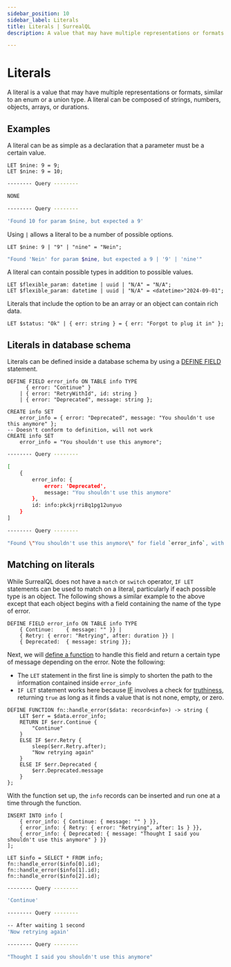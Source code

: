 ```yaml
---
sidebar_position: 10
sidebar_label: Literals
title: Literals | SurrealQL
description: A value that may have multiple representations or formats.

---
```



# Literals

<Since v="v2.0.0" />

A literal is a value that may have multiple representations or formats, similar to an enum or a union type. A literal can be composed of strings, numbers, objects, arrays, or durations.

## Examples

A literal can be as simple as a declaration that a parameter must be a certain value.

```surql
LET $nine: 9 = 9;
LET $nine: 9 = 10;
```

```bash title="Response"
-------- Query --------

NONE

-------- Query --------

'Found 10 for param $nine, but expected a 9'
```

Using `|` allows a literal to be a number of possible options.

```surql
LET $nine: 9 | "9" | "nine" = "Nein";
```

```bash title="Response"
"Found 'Nein' for param $nine, but expected a 9 | '9' | 'nine'"
```

A literal can contain possible types in addition to possible values.

```surql
LET $flexible_param: datetime | uuid | "N/A" = "N/A";
LET $flexible_param: datetime | uuid | "N/A" = <datetime>"2024-09-01";
```

Literals that include the option to be an array or an object can contain rich data.

```surql
LET $status: "Ok" | { err: string } = { err: "Forgot to plug it in" };
```

## Literals in database schema

Literals can be defined inside a database schema by using a [DEFINE FIELD](/docs/surrealql/statements/define/field) statement.

```surql
DEFINE FIELD error_info ON TABLE info TYPE
      { error: "Continue" }
    | { error: "RetryWithId", id: string }
    | { error: "Deprecated", message: string };

CREATE info SET
	error_info = { error: "Deprecated", message: "You shouldn't use this anymore" };
-- Doesn't conform to definition, will not work
CREATE info SET
	error_info = "You shouldn't use this anymore";
```

```bash title="Response"
-------- Query --------

[
	{
		error_info: {
			error: 'Deprecated',
			message: "You shouldn't use this anymore"
		},
		id: info:pkckjrri8q1pg12unyuo
	}
]

-------- Query --------

"Found \"You shouldn't use this anymore\" for field `error_info`, with record `info:dq375w4lv02aj2dj7122`, but expected a { error: 'Continue' } | { error: 'RetryWithId', id: string } | { error: 'Deprecated', message: string }"
```

## Matching on literals

While SurrealQL does not have a `match` or `switch` operator, `IF LET` statements can be used to match on a literal, particularly if each possible type is an object. The following shows a similar example to the above except that each object begins with a field containing the name of the type of error.

```surql
DEFINE FIELD error_info ON TABLE info TYPE
	{ Continue:    { message: "" }} |
	{ Retry: { error: "Retrying", after: duration }} |
	{ Deprecated:  { message: string }};
```

Next, we will [define a function](/docs/surrealql/statements/define/function) to handle this field and return a certain type of message depending on the error. Note the following:

* The `LET` statement in the first line is simply to shorten the path to the information contained inside `error_info`
* `IF LET` statement works here because [IF](/docs/surrealql/statements/throw) involves a check for [truthiness](/docs/surrealql/datamodel/values#values-and-truthiness), returning `true` as long as it finds a value that is not none, empty, or zero.

```surql
DEFINE FUNCTION fn::handle_error($data: record<info>) -> string {
	LET $err = $data.error_info;
	RETURN IF $err.Continue {
		"Continue"
	}
	ELSE IF $err.Retry {
		sleep($err.Retry.after);
		"Now retrying again"
	}
	ELSE IF $err.Deprecated {
		$err.Deprecated.message
	}
};
```

With the function set up, the `info` records can be inserted and run one at a time through the function.

```surql
INSERT INTO info [
	{ error_info: { Continue: { message: "" } }},
	{ error_info: { Retry: { error: "Retrying", after: 1s } }},
	{ error_info: { Deprecated: { message: "Thought I said you shouldn't use this anymore" } }}
];

LET $info = SELECT * FROM info;
fn::handle_error($info[0].id);
fn::handle_error($info[1].id);
fn::handle_error($info[2].id);
```

```bash title="Output"
-------- Query --------

'Continue'

-------- Query --------

-- After waiting 1 second
'Now retrying again'

-------- Query --------

"Thought I said you shouldn't use this anymore"
```
